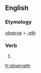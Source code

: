 ==English==

===Etymology===
[[observe]] + [[-eth]]

===Verb===
{{en-verb form}}

# {{archaic third-person singular of|observe}}

[[fr:observeth]]
